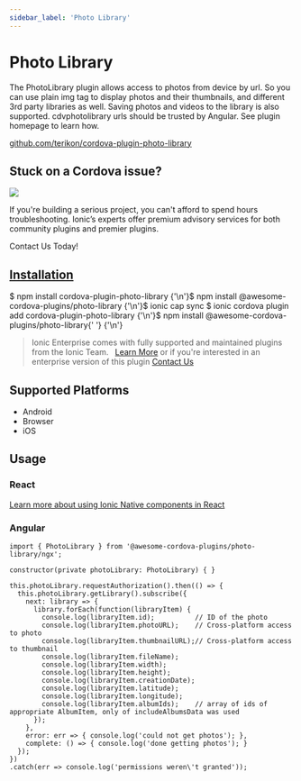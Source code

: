 ```yaml
---
sidebar_label: 'Photo Library'
---
```



# Photo Library

The PhotoLibrary plugin allows access to photos from device by url. So you can use plain img tag to display photos and their thumbnails, and different 3rd party libraries as well.
Saving photos and videos to the library is also supported.
cdvphotolibrary urls should be trusted by Angular. See plugin homepage to learn how.

<p>
  <a href="https://github.com/terikon/cordova-plugin-photo-library" target="_blank" rel="noopener" className="git-link">github.com/terikon/cordova-plugin-photo-library</a>
</p>

<h2>Stuck on a Cordova issue?</h2>
<DocsCard
  className="cordova-ee-card"
  header="Don't waste precious time on plugin issues."
  href="https://ionicframework.com/sales?product_of_interest=Ionic%20Native"
>
  <div>
    <img src="/docs/icons/native-cordova-bot.png" className="cordova-ee-img" />
    <p>If you're building a serious project, you can't afford to spend hours troubleshooting. Ionic’s experts offer premium advisory services for both community plugins and premier plugins.</p>
    <DocsButton className="native-ee-detail">Contact Us Today!</DocsButton>
  </div>
</DocsCard>

<h2 id="installation">
  <a href="#installation">Installation</a>
</h2>
<Tabs
  groupId="runtime"
  defaultValue="Capacitor"
  values={[
    { value: 'Capacitor', label: 'Capacitor' },
    { value: 'Cordova', label: 'Cordova' },
    { value: 'Enterprise', label: 'Enterprise' },
  ]}
>
  <TabItem value="Capacitor">
    <CodeBlock className="language-shell">
      $ npm install cordova-plugin-photo-library {'\n'}$ npm install @awesome-cordova-plugins/photo-library {'\n'}$
      ionic cap sync
    </CodeBlock>
  </TabItem>
  <TabItem value="Cordova">
    <CodeBlock className="language-shell">
      $ ionic cordova plugin add cordova-plugin-photo-library {'\n'}$ npm install @awesome-cordova-plugins/photo-library{' '}
      {'\n'}
    </CodeBlock>
  </TabItem>
  <TabItem value="Enterprise">
    <blockquote>
      Ionic Enterprise comes with fully supported and maintained plugins from the Ionic Team. &nbsp;
      <a className="btn" href="https://ionic.io/docs/premier-plugins">Learn More</a> or if you're interested in an enterprise version of this plugin <a className="btn" href="https://ionicframework.com/sales?product_of_interest=Ionic%20Enterprise%20Engine">Contact Us</a>
    </blockquote>
  </TabItem>
</Tabs>

## Supported Platforms

- Android
- Browser
- iOS

## Usage

### React

[Learn more about using Ionic Native components in React](../native-community.mdx#react)

### Angular

```tsx
import { PhotoLibrary } from '@awesome-cordova-plugins/photo-library/ngx';

constructor(private photoLibrary: PhotoLibrary) { }

this.photoLibrary.requestAuthorization().then(() => {
  this.photoLibrary.getLibrary().subscribe({
    next: library => {
      library.forEach(function(libraryItem) {
        console.log(libraryItem.id);          // ID of the photo
        console.log(libraryItem.photoURL);    // Cross-platform access to photo
        console.log(libraryItem.thumbnailURL);// Cross-platform access to thumbnail
        console.log(libraryItem.fileName);
        console.log(libraryItem.width);
        console.log(libraryItem.height);
        console.log(libraryItem.creationDate);
        console.log(libraryItem.latitude);
        console.log(libraryItem.longitude);
        console.log(libraryItem.albumIds);    // array of ids of appropriate AlbumItem, only of includeAlbumsData was used
      });
    },
    error: err => { console.log('could not get photos'); },
    complete: () => { console.log('done getting photos'); }
  });
})
.catch(err => console.log('permissions weren\'t granted'));

```
